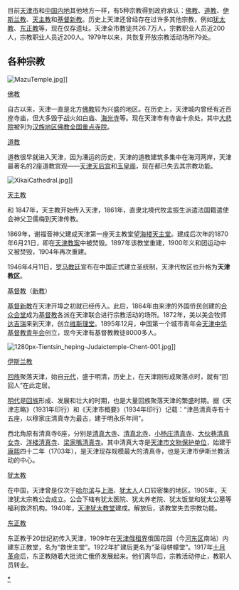 {{Unreferenced|time=2013-04-01T19:20:46+00:00 }}
{{天津}}
目前[[天津市|天津市]]和[[中国内地|中国内地]]其他地方一样，有5种宗教得到政府承认：[[佛教|佛教]]、[[道教|道教]]、[[伊斯兰教|伊斯兰教]]、[[天主教|天主教]]和[[基督新教|基督新教]]。历史上天津还曾经存在过许多其他宗教，例如[[犹太教|犹太教]]、[[东正教|东正教]]等，现在仅存遗址。天津全市教徒共26.7万人，宗教职业人员近200人，宗教职业人员近200人。1979年以来，共恢复开放宗教活动场所79处。{{See also|天津市开放宗教活动场所列表}}

== 各种宗教 ==
[[File:MazuTemple.jpg|thumb]]]]
;[[佛教|佛教]]
自古以来，天津一直是北方[[佛教|佛教]]较为兴盛的地区。在历史上，天津城内曾经有近百座寺庙，但大多毁于战火如白庙、[[海光寺|海光寺]]等。现在天津市有寺庙十余处，其中[[大悲院|大悲院]]被列为[[汉族地区佛教全国重点寺院|汉族地区佛教全国重点寺院]]。

;[[道教|道教]]
道教很早就进入天津，因为漕运的历史，天津的道教建筑多集中在海河两岸，天津最著名的2座道教宫观——[[天津天后宫|天津天后宫]]和[[玉皇阁|玉皇阁]]，现在都已失去其宗教功能。

[[File:XikaiCathedral.jpg|thumb]]]]
;[[天主教|天主教]]
{{Main|天主教天津教区}}和{{See also|天津教案}}
1847年，天主教开始传入天津，1861年，直隶北境代牧孟振生派遣法国籍遣使会神父卫儒梅到天津传教。

1869年，谢福音神父建成天津第一座天主教堂[[望海楼天主堂|望海楼天主堂]]。建成后次年的1870年6月21日，即在[[天津教案|天津教案]]中被焚毁。1897年该教堂重建，1900年义和团运动中又被焚毁，1904年再次重建。

1946年4月11日，[[罗马教廷|罗马教廷]]宣布在中国正式建立圣统制，天津代牧区也升格为'''天津教区'''。

;[[基督教|基督教]]（[[新教|新教]]）
[[基督新教|基督新教]]在天津开埠之初就已经传入。此后，1864年由来津的外国侨民创建的[[合众会堂|合众会堂]]成为[[基督教|基督教]]各派在天津联合进行宗教活动的场所。1872年，美以美会牧师[[达吉瑞|达吉瑞]]来到天津，创立[[维斯理堂|维斯理堂]]。1895年12月，中国第一个城市青年会[[天津中华基督教青年会|天津中华基督教青年会]]创立，现今天津有基督教教徒8000多人。

[[File:1280px-Tientsin_heping-Judaictemple-Chent-001.jpg|thumb]]]]
;[[伊斯兰教|伊斯兰教]]
[[回族|回族]]聚落天津，始自[[元代|元代]]，盛于明清，历史上，在天津刚形成聚落点时，就有“回回人”在此定居。

[[明代|明代]]是[[回族|回族]]形成、发展和壮大的时期，也是大量回族聚落天津的繁盛时期。据《天津志略》（1931年印行）和《天津市概要》（1934年印行）记载：“津邑清真寺有十五座，以穆家庄清真寺为最古，建于明永乐年间”。
 
西北角原有清真寺6座，分别是[[天津清真大寺|清真大寺]]、[[天津清真北寺|清真北寺]]、[[小杨庄清真寺|小杨庄清真寺]]、[[大伙巷清真女寺|大伙巷清真女寺]]、[[洋楼清真寺|洋楼清真寺]]、[[梁家嘴清真寺|梁家嘴清真寺]]。其中清真大寺是[[天津市文物保护单位|天津市文物保护单位]]，始建于[[康熙|康熙]]四十二年（1703年），是天津现存规模最大的清真寺，也是天津市伊斯兰教活动的中心。

;[[犹太教|犹太教]]
在中国，天津曾是仅次于[[哈尔滨|哈尔滨]]与[[上海|上海]]、[[犹太人|犹太人]]人口较密集的地区。1905年，天津犹太宗教公会成立。公会下辖有犹太医院、犹太养老院、犹太饭堂和犹太公墓等福利救济机构。1940年，[[天津犹太教堂|天津犹太教堂]]建成。解放后，该教堂失去宗教功能。

;[[东正教|东正教]]
东正教于20世纪初传入天津，1909年在[[天津俄租界|天津俄租界]]俄国花园（今[[河东区|河东区]]南站）内建东正教堂，名为“救世主堂”。1922年扩建后更名为“圣母帡幪堂”。1917年[[十月革命|十月革命]]后，东正教随着大批流亡俄侨发展起来。他们离华后，宗教活动停止，教职人员转业。

[[Category:天津宗教|*]]